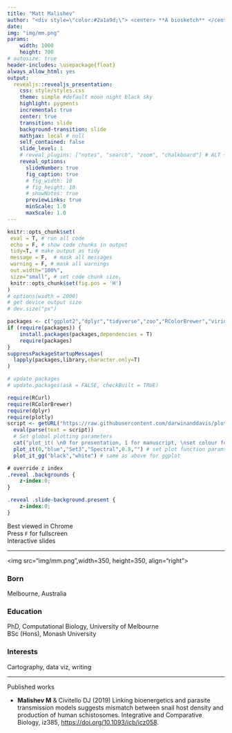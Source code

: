 ```yaml
---
title: "Matt Malishev"
author: "<div style=\"color:#2a1a9d;\"> <center> **A biosketch** </center> </div>"
date: 
img: "img/mm.png"
params:
    width: 1000 
    height: 700
# autosize: true
header-includes: \usepackage{float}
always_allow_html: yes
output:
  revealjs::revealjs_presentation:
    css: style/styles.css
    theme: simple #default moon night black sky
    highlight: pygments
    incremental: true
    center: true
    transition: slide
    background-transition: slide
    mathjax: local # null
    self_contained: false
    slide_level: 1
    # reveal_plugins: ["notes", "search", "zoom", "chalkboard"] # ALT + mouseclick to zoom
    reveal_options:
      slideNumber: true
      fig_caption: true
      # fig_width: 10
      # fig_height: 10
      # showNotes: true
      previewLinks: true
      minScale: 1.0
      maxScale: 1.0
---
```


```r
knitr::opts_chunk$set(
 eval = T, # run all code
 echo = F, # show code chunks in output 
 tidy=T, # make output as tidy
 message = F,  # mask all messages
 warning = F, # mask all warnings 
 out.width="100%",
 size="small", # set code chunk size, 
 knitr::opts_chunk$set(fig.pos = 'H')
)
# options(width = 2000)
# get device output size
# dev.size("px")
```

<!-- install packages -->
```r
packages <- c("ggplot2","dplyr","tidyverse","zoo","RColorBrewer","viridis","plyr","leaflet","plotly","widgetframe","geosphere","lubridate","ggthemes","gridExtra","crosstalk")  
if (require(packages)) {
    install.packages(packages,dependencies = T)
    require(packages)
}
suppressPackageStartupMessages(
  lapply(packages,library,character.only=T) 
)

# update packages 
# update.packages(ask = FALSE, checkBuilt = TRUE)

require(RCurl)
require(RColorBrewer)
require(dplyr)
require(plotly)
script <- getURL("https://raw.githubusercontent.com/darwinanddavis/plot_it/master/plot_it.R", ssl.verifypeer = FALSE)
  eval(parse(text = script))
  # Set global plotting parameters
  cat("plot_it( \n0 for presentation, 1 for manuscript, \nset colour for background, \nset colour palette 1. use 'display.brewer.all()', \nset colour palette 2. use 'display.brewer.all()', \nset alpha for colour transperancy, \nset font style \n)")
  plot_it(0,"blue","Set3","Spectral",0.8,"") # set plot function params       
  plot_it_gg("black","white") # same as above for ggplot 

```


```css
# override z index
.reveal .backgrounds {
    z-index:0;
}

.reveal .slide-background.present {
    z-index:0;
}
```


<!-- ____________________________________________________________________________ -->
<!-- start body -->

<!-- <a href="https://darwinanddavis.github.io/conference_sites/" title="Should work">Work</a> -->


<!-- ________________________________________________________ slide break -->

<p class="small">
Best viewed in Chrome  
Press `F` for fullscreen   
Interactive slides  
</p>

<!-- ________________________________________________________ slide break -->

---    

<img src="img/mm.png",width=350, height=350, align="right">

### Born 
Melbourne, Australia  

### Education
PhD, Computational Biology, University of Melbourne    
BSc (Hons), Monash University  

### Interests  
Cartography, data viz, writing  

<!-- ________________________________________________________ slide break -->

---    

Published works  

* **Malishev M** & Civitello DJ (2019) Linking bioenergetics and parasite transmission models suggests mismatch between snail host density and production of human schistosomes. Integrative and Comparative Biology, iz385, [https://doi.org/10.1093/icb/icz058](https://academic.oup.com/icb/advance-article-abstract/doi/10.1093/icb/icz058/5497795?redirectedFrom=fulltext). 





